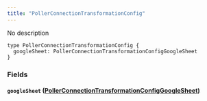 ```yaml
---
title: "PollerConnectionTransformationConfig"
---
```


No description

```
type PollerConnectionTransformationConfig {
  googleSheet: PollerConnectionTransformationConfigGoogleSheet
}

```

### Fields[](#fields "Direct link to heading")

#### `googleSheet` ([PollerConnectionTransformationConfigGoogleSheet](/developer/graphql-api/references/objects/poller-connection-transformation-config-google-sheet))[](#googlesheet-pollerconnectiontransformationconfiggooglesheet "Direct link to heading")